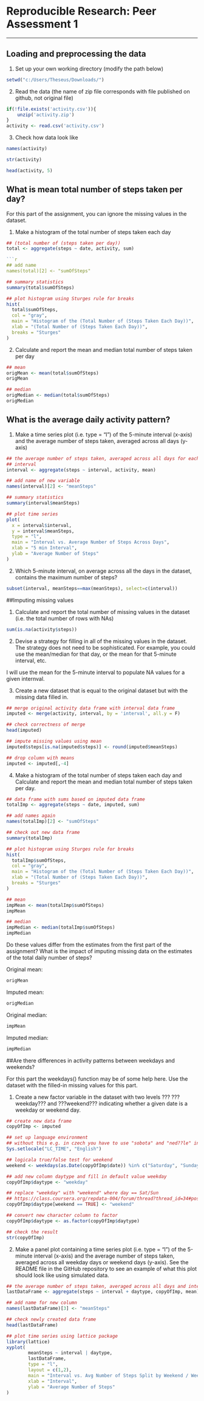 # Reproducible Research: Peer Assessment 1

---

## Loading and preprocessing the data

1) Set up your own working directory (modify the path below)

```r
setwd("c:/Users/Theseus/Downloads/")
```

2) Read the data (the name of zip file corresponds with file published on github, not original file)

```r
if(!file.exists('activity.csv')){
    unzip('activity.zip')
}
activity <- read.csv('activity.csv')
```

3) Check how data look like

```r
names(activity)
```

```r
str(activity)
```

```r
head(activity, 5)
```

## What is mean total number of steps taken per day?

For this part of the assignment, you can ignore the missing values in the dataset.

1) Make a histogram of the total number of steps taken each day

```r
## (total number of (steps taken per day))
total <- aggregate(steps ~ date, activity, sum)

```r
## add name
names(total)[2] <- "sumOfSteps"
```

```r
## summary statistics
summary(total$sumOfSteps)
```

```r
## plot histogram using Sturges rule for breaks
hist(
  total$sumOfSteps,
  col = "gray",
  main = "Histogram of the (Total Number of (Steps Taken Each Day))",
  xlab = "(Total Number of (Steps Taken Each Day))",
  breaks = "Sturges"
)
```

2) Calculate and report the mean and median total number of steps taken per day

```r
## mean
origMean <- mean(total$sumOfSteps)
origMean
```

```r
## median
origMedian <- median(total$sumOfSteps)
origMedian
```

## What is the average daily activity pattern?

1) Make a time series plot (i.e. type = "l") of the 5-minute interval (x-axis) and the average number of steps taken, averaged across all days (y-axis)

```r
## the average number of steps taken, averaged across all days for each 5-minute
## interval
interval <- aggregate(steps ~ interval, activity, mean)
```

```r
## add name of new variable
names(interval)[2] <- "meanSteps"
```

```r
## summary statistics
summary(interval$meanSteps)
```

```r
## plot time series
plot(
  x = interval$interval,
  y = interval$meanSteps,
  type = "l",
  main = "Interval vs. Average Number of Steps Across Days",
  xlab = "5 min Interval",
  ylab = "Average Number of Steps"
)
```

2) Which 5-minute interval, on average across all the days in the dataset, contains the maximum number of steps?

```r
subset(interval, meanSteps==max(meanSteps), select=c(interval))
```

##Imputing missing values

1) Calculate and report the total number of missing values in the dataset (i.e. the total number of rows with NAs)

```r
sum(is.na(activity$steps))
```

2) Devise a strategy for filling in all of the missing values in the dataset. The strategy does not need to be sophisticated. For example, you could use the mean/median for that day, or the mean for that 5-minute interval, etc.

I will use the mean for the 5-minute interval to populate NA values for a given internval.

3) Create a new dataset that is equal to the original dataset but with the missing data filled in.

```r
## merge original activity data frame with interval data frame
imputed <- merge(activity, interval, by = 'interval', all.y = F)
```

```r
## check correctness of merge
head(imputed)
```

```r
## impute missing values using mean
imputed$steps[is.na(imputed$steps)] <- round(imputed$meanSteps)
```

```r
## drop column with means
imputed <- imputed[,-4]
```

4) Make a histogram of the total number of steps taken each day and Calculate and report the mean and median total number of steps taken per day.

```r
## data frame with sums based on imputed data frame
totalImp <- aggregate(steps ~ date, imputed, sum)
```

```r
## add names again
names(totalImp)[2] <- "sumOfSteps"
```

```r
## check out new data frame
summary(totalImp)
```

```r
## plot histogram using Sturges rule for breaks
hist(
  totalImp$sumOfSteps,
  col = "gray",
  main = "Histogram of the (Total Number of (Steps Taken Each Day))",
  xlab = "(Total Number of (Steps Taken Each Day))",
  breaks = "Sturges"
)
```

```r
## mean
impMean <- mean(totalImp$sumOfSteps)
impMean
```

```r
## median
impMedian <- median(totalImp$sumOfSteps)
impMedian
```

Do these values differ from the estimates from the first part of the assignment? What is the impact of imputing missing data on the estimates of the total daily number of steps? 

Original mean:
```r
origMean
```

Imputed mean:
```r
origMedian
```

Original median:
```r
impMean
```

Imputed median:
```r
impMedian
```

##Are there differences in activity patterns between weekdays and weekends?


For this part the weekdays() function may be of some help here. Use the dataset with the filled-in missing values for this part.

1) Create a new factor variable in the dataset with two levels ??? ???weekday??? and ???weekend??? indicating whether a given date is a weekday or weekend day.

```r
## create new data frame
copyOfImp <- imputed
```

```r
## set up language environment
## without this e.g. in czech you have to use "sobota" and "ned??le" instead of "Saturday" and "Sunday"
Sys.setlocale("LC_TIME", "English")
```

```r
## logicala true/false test for weekend
weekend <- weekdays(as.Date(copyOfImp$date)) %in% c("Saturday", "Sunday")
```

```r
## add new column daytype and fill in default value weekday
copyOfImp$daytype <- "weekday"
```

```r
## replace "weekday" with "weekend" where day == Sat/Sun
## https://class.coursera.org/repdata-004/forum/thread?thread_id=34#post-472
copyOfImp$daytype[weekend == TRUE] <- "weekend"
```

```r
## convert new character column to factor
copyOfImp$daytype <- as.factor(copyOfImp$daytype)
```

```r
## check the result
str(copyOfImp)
```

2) Make a panel plot containing a time series plot (i.e. type = "l") of the 5-minute interval (x-axis) and the average number of steps taken, averaged across all weekday days or weekend days (y-axis). See the README file in the GitHub repository to see an example of what this plot should look like using simulated data.


```r
## the average number of steps taken, averaged across all days and intervals
lastDataFrame <- aggregate(steps ~ interval + daytype, copyOfImp, mean)
```

```r
## add name for new column
names(lastDataFrame)[3] <- "meanSteps"
```

```r
## check newly created data frame
head(lastDataFrame)
```

```r
## plot time series using lattice package
library(lattice)
xyplot(
        meanSteps ~ interval | daytype,
        lastDataFrame,
        type = "l",
        layout = c(1,2),
        main = "Interval vs. Avg Number of Steps Split by Weekend / Week Days",
        xlab = "Interval",
        ylab = "Average Number of Steps"
)
```



